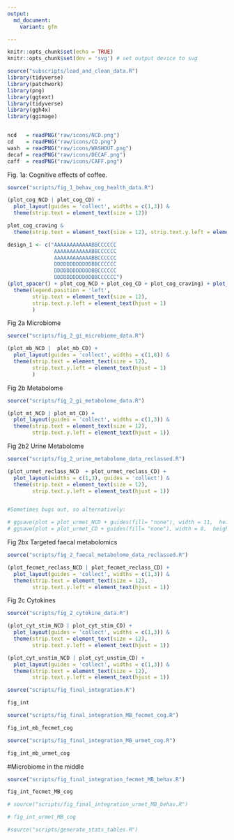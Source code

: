```yaml
---
output:
  md_document:
    variant: gfm

---
```

<p align="justify">    

<!-- README.md is generated from README.Rmd. Please edit that file -->

```r
knitr::opts_chunk$set(echo = TRUE)
knitr::opts_chunk$set(dev = 'svg') # set output device to svg
```


```r
source("subscripts/load_and_clean_data.R")
library(tidyverse)
library(patchwork)
library(png)
library(ggtext)
library(tidyverse)
library(ggh4x)
library(ggimage)


ncd   = readPNG("raw/icons/NCD.png")
cd    = readPNG("raw/icons/CD.png")
wash  = readPNG("raw/icons/WASHOUT.png")
decaf = readPNG("raw/icons/DECAF.png")
caff  = readPNG("raw/icons/CAFF.png")
```

Fig. 1a: Cognitive effects of coffee. 
```r
source("scripts/fig_1_behav_cog_health_data.R")
```

```r
(plot_cog_NCD | plot_cog_CD) + 
  plot_layout(guides = 'collect', widths = c(1,3)) & 
  theme(strip.text = element_text(size = 12))

```


```r
plot_cog_craving & 
  theme(strip.text = element_text(size = 12), strip.text.y.left = element_text(hjust = 1))
```

```r
design_1 <- c("AAAAAAAAAAAABBCCCCCC
               AAAAAAAAAAAABBCCCCCC
               AAAAAAAAAAAABBCCCCCC
               DDDDDDDDDDDDBBCCCCCC
               DDDDDDDDDDDDBBCCCCCC
               DDDDDDDDDDDDBBCCCCCC")
(plot_spacer() + plot_cog_NCD + plot_cog_CD + plot_cog_craving) + plot_layout(design = design_1, guides = 'collect') & 
  theme(legend.position = 'left', 
        strip.text = element_text(size = 12), 
        strip.text.y.left = element_text(hjust = 1)
        )
```


Fig 2a Microbiome
```r
source("scripts/fig_2_gi_microbiome_data.R")
```

```r
(plot_mb_NCD |  plot_mb_CD) + 
  plot_layout(guides = 'collect', widths = c(1,8)) & 
  theme(strip.text = element_text(size = 12), 
        strip.text.y.left = element_text(hjust = 1)
        )

```


Fig 2b Metabolome
```r
source("scripts/fig_2_gi_metabolome_data.R")
```


```r
(plot_mt_NCD | plot_mt_CD) + 
  plot_layout(guides = 'collect', widths = c(1,3)) & 
  theme(strip.text = element_text(size = 12), 
        strip.text.y.left = element_text(hjust = 1))
```

Fig 2b2 Urine Metabolome
```r
source("scripts/fig_2_urine_metabolome_data_reclassed.R")
```


```r
(plot_urmet_reclass_NCD  + plot_urmet_reclass_CD) + 
  plot_layout(widths = c(1,3), guides = 'collect') & 
  theme(strip.text = element_text(size = 12), 
        strip.text.y.left = element_text(hjust = 1))


#Sometimes bugs out, so alternatively:

# ggsave(plot = plot_urmet_NCD + guides(fill= "none"), width = 11,  height = 45, units = "cm", device = "svg", filename = "stats/urine_plot_a.svg")
# ggsave(plot = plot_urmet_CD + guides(fill= "none"), width = 8,  height = 45, units = "cm", device = "svg", filename = "stats/urine_plot_b.svg")


```

Fig 2bx Targeted faecal metabolomics
```r
source("scripts/fig_2_faecal_metabolome_data_reclassed.R")
```


```r
(plot_fecmet_reclass_NCD | plot_fecmet_reclass_CD) + 
  plot_layout(guides = 'collect', widths = c(1,3)) & 
  theme(strip.text = element_text(size = 12), 
        strip.text.y.left = element_text(hjust = 1))

```

Fig 2c Cytokines
```r
source("scripts/fig_2_cytokine_data.R")
```


```r
(plot_cyt_stim_NCD | plot_cyt_stim_CD) + 
  plot_layout(guides = 'collect', widths = c(1,3)) & 
  theme(strip.text = element_text(size = 12), 
        strip.text.y.left = element_text(hjust = 1))
```


```r
(plot_cyt_unstim_NCD | plot_cyt_unstim_CD) + 
  plot_layout(guides = 'collect', widths = c(1,3)) & 
  theme(strip.text = element_text(size = 12), 
        strip.text.y.left = element_text(hjust = 1))
```

```r
source("scripts/fig_final_integration.R")
```

```r
fig_int
```

```r
source("scripts/fig_final_integration_MB_fecmet_cog.R")
```

```r
fig_int_mb_fecmet_cog
```


```r
source("scripts/fig_final_integration_MB_urmet_cog.R")
```

```r

fig_int_mb_urmet_cog
```


#Microbiome in the middle
```r
source("scripts/fig_final_integration_fecmet_MB_behav.R")
```


```r
fig_int_fecmet_MB_cog 
```


```r
# source("scripts/fig_final_integration_urmet_MB_behav.R")
```

```r

# fig_int_urmet_MB_cog
```



```r
#source("scripts/generate_stats_tables.R")
```
